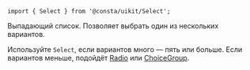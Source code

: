 
```tsx
import { Select } from '@consta/uikit/Select';
```

Выпадающий список. Позволяет выбрать один из нескольких вариантов.

Используйте `Select`, если вариантов много — пять или больше. Если вариантов меньше,
подойдёт [Radio](?path=/docs/components-radio--playground)
или [ChoiceGroup](?path=/docs/components-choicegroup--playground).

<SelectExampleItems />